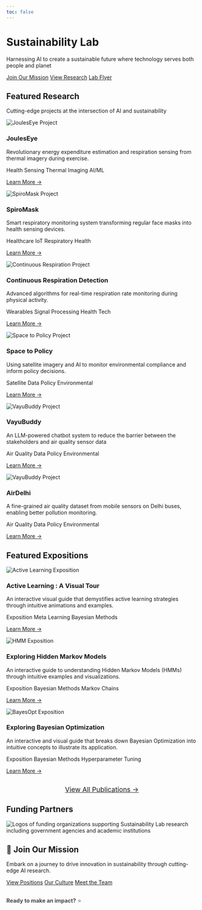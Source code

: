 ```yaml
---
toc: false
---
```


<div class="hero-section">
<h1>Sustainability Lab</h1>
<p class="tagline">Harnessing AI to create a sustainable future where technology serves both people and planet</p>

<div class="hero-buttons">
<a href="openings.qmd" class="hero-btn primary">Join Our Mission</a>
<a href="papers/index.qmd" class="hero-btn secondary">View Research</a>
<a href="flyer.pdf" class="hero-btn secondary" target="_blank">Lab Flyer</a>
</div>
</div>

## Featured Research

<p class="section-subtitle">Cutting-edge projects at the intersection of AI and sustainability</p>

<div class="featured-projects">

<div class="project-card">
<img src="images/mainpage/JoulesEye_1.png" alt="JoulesEye Project" class="project-image">
<div class="project-content">
<h3>JoulesEye</h3>
<p>Revolutionary energy expenditure estimation and respiration sensing from thermal imagery during exercise.</p>
<div class="project-tags">
<span class="tag">Health Sensing</span>
<span class="tag">Thermal Imaging</span>
<span class="tag">AI/ML</span>
</div>
<a href="https://sustainability-lab.github.io/jouleseye/" class="project-link">Learn More →</a>
</div>
</div>

<div class="project-card">
<img src="images/mainpage/SpiroMask.png" alt="SpiroMask Project" class="project-image">
<div class="project-content">
<h3>SpiroMask</h3>
<p>Smart respiratory monitoring system transforming regular face masks into health sensing devices.</p>
<div class="project-tags">
<span class="tag">Healthcare</span>
<span class="tag">IoT</span>
<span class="tag">Respiratory Health</span>
</div>
<a href="https://dl.acm.org/doi/fullHtml/10.1145/3570167" class="project-link">Learn More →</a>
</div>
</div>

<div class="project-card">
<img src="images/mainpage/ContRespiration.png" alt="Continuous Respiration Project" class="project-image">
<div class="project-content">
<h3>Continuous Respiration Detection</h3>
<p>Advanced algorithms for real-time respiration rate monitoring during physical activity.</p>
<div class="project-tags">
<span class="tag">Wearables</span>
<span class="tag">Signal Processing</span>
<span class="tag">Health Tech</span>
</div>
<a href="https://dl.acm.org/doi/fullHtml/10.1145/3544793.3560348" class="project-link">Learn More →</a>
</div>
</div>

<div class="project-card">
<img src="images/mainpage/space-to-policy.png" alt="Space to Policy Project" class="project-image">
<div class="project-content">
<h3>Space to Policy</h3>
<p>Using satellite imagery and AI to monitor environmental compliance and inform policy decisions.</p>
<div class="project-tags">
<span class="tag">Satellite Data</span>
<span class="tag">Policy</span>
<span class="tag">Environmental</span>
</div>
<a href="https://sustainability-lab.github.io/brick-kilns/" class="project-link">Learn More →</a>
</div>
</div>

<div class="project-card">
<img src="papers/2024/VayuBuddy_diagram.png" alt="VayuBuddy Project" class="project-image">
<div class="project-content">
<h3>VayuBuddy</h3>
<p>An LLM-powered chatbot system to reduce the barrier between the stakeholders and air quality sensor data</p>
<div class="project-tags">
<span class="tag">Air Quality Data</span>
<span class="tag">Policy</span>
<span class="tag">Environmental</span>
</div>
<a href="https://sustainability-lab.github.io/vayubuddy/" class="project-link">Learn More →</a>
</div>
</div>

<div class="project-card">
<img src="papers/2023/airdelhi.png" alt="VayuBuddy Project" class="project-image">
<div class="project-content">
<h3>AirDelhi</h3>
<p>A fine-grained air quality dataset from mobile sensors on Delhi buses, enabling better pollution monitoring.</p>
<div class="project-tags">
<span class="tag">Air Quality Data</span>
<span class="tag">Policy</span>
<span class="tag">Environmental</span>
</div>
<a href="https://neurips.cc/virtual/2023/poster/73476" class="project-link">Learn More →</a>
</div>
</div>

</div>

## Featured Expositions

<div class="featured-projects">

<div class="project-card">
<img src="papers/2020/VisXAI20_Active_Learning.png" alt="Active Learning Exposition" class="project-image">
<div class="project-content">
<h3>Active Learning : A Visual Tour</h3>
<p>An interactive visual guide that demystifies active learning strategies through intuitive animations and examples.</p>
<div class="project-tags">
<span class="tag">Exposition</span>
<span class="tag">Meta Learning</span>
<span class="tag">Bayesian Methods</span>
</div>
<a href="https://patel-zeel.github.io/active-learning-visualization/" class="project-link">Learn More →</a>
</div>
</div>

<div class="project-card">
<img src="papers/2021/VisXAI21_HMM.png" alt="HMM Exposition" class="project-image">
<div class="project-content">
<h3>Exploring Hidden Markov Models</h3>
<p>An interactive guide to understanding Hidden Markov Models (HMMs) through intuitive examples and visualizations.</p>
<div class="project-tags">
<span class="tag">Exposition</span>
<span class="tag">Bayesian Methods</span>
<span class="tag">Markov Chains</span>
</div>
<a href="https://nipunbatra.github.io/hmm/" class="project-link">Learn More →</a>
</div>
</div>

<div class="project-card">
<img src="papers/2020/Distil20_BayesOpt.png" alt="BayesOpt Exposition" class="project-image">
<div class="project-content">
<h3>Exploring Bayesian Optimization</h3>
<p>An interactive and visual guide that breaks down Bayesian Optimization into intuitive concepts to illustrate its application.</p>
<div class="project-tags">
<span class="tag">Exposition</span>
<span class="tag">Bayesian Methods</span>
<span class="tag">Hyperparameter Tuning</span>
</div>
<a href="https://distill.pub/2020/bayesian-optimization/" class="project-link">Learn More →</a>
</div>
</div>

</div>


<div style="text-align: center; margin-top: 30px;">
<a href="papers/index.qmd" class="project-link" style="font-size: 1.1rem;">View All Publications →</a>
</div>

## Funding Partners


<div class="compact-section">
<img src="images/mainpage/Funding organisations.png" alt="Logos of funding organizations supporting Sustainability Lab research including government agencies and academic institutions" class="funding-image">
</div>

<div class="join-section">
<h2>🚀 Join Our Mission</h2>
<p>Embark on a journey to drive innovation in sustainability through cutting-edge AI research.</p>

<div class="join-buttons">
<a href="openings.qmd" class="join-btn primary">View Positions</a>
<a href="lab_culture.qmd" class="join-btn secondary">Our Culture</a>
<a href="members.qmd" class="join-btn secondary">Meet the Team</a>
</div>

<div style="margin-top: 30px; font-size: 0.9rem; opacity: 0.8;">
<p><strong>Ready to make an impact?</strong> ⭐</p>
</div>
</div>